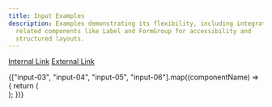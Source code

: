 ```yaml
---
title: Input Examples
description: Examples demonstrating its flexibility, including integration with
  related components like Label and FormGroup for accessibility and
  structured layouts.
---
```



[Internal Link](/about)
[External Link](https://example.com)

<div className="preview-code grid grid-cols-1 overflow-hidden sm:grid-cols-2 lg:grid-cols-3 [&>*]:relative [&>*]:px-1 [&>*]:py-10 [&>*]:before:absolute [&>*]:before:bg-border/70 [&>*]:before:[block-size:100vh] [&>*]:before:[inline-size:1px] [&>*]:before:[inset-block-start:0] [&>*]:before:[inset-inline-start:-1px] [&>*]:after:absolute [&>*]:after:bg-border/70 [&>*]:after:[block-size:1px] [&>*]:after:[inline-size:100vw] [&>*]:after:[inset-block-start:-1px] [&>*]:after:[inset-inline-start:0] sm:[&>*]:px-8 xl:[&>*]:px-12">
  {["input-03", "input-04", "input-05", "input-06"].map((componentName) => {
    return (
      <div key={componentName} className="group relative">
        <DemoComponent
          key={componentName}
          directory={"demos/inputs"}
          component={componentName}
          componentName="InputDemo"
          className="flex w-full items-center justify-center"
          copyClassName="opacity-0 group-hover:opacity-100"
        />
      </div>
    );
  })}
</div>
